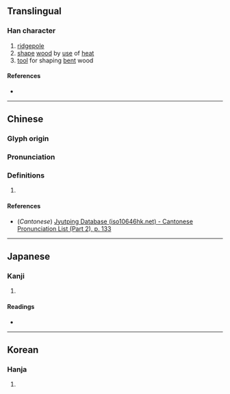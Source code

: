 {{also|櫽}}
{{character info}}
==Translingual==

===Han character===
{{Han char|rn=75|rad=木|as=14|sn=18|four=|canj=DBMP|ids=⿰木㥯}}

# [[ridgepole]]
# [[shape]] [[wood]] by [[use]] of [[heat]]
# [[tool]] for shaping [[bent]] wood

====References====
* {{Han ref|kx=0559.020|dkj=15747|dj=0948.180|hdz=21309.130|uh=6ABC|ud=27324}}

----

==Chinese==
{{zh-forms}}

===Glyph origin===
{{Han etym}}

===Pronunciation===
{{zh-pron
|m=yìn
|c=jan2
|mc=y
|oc=y
|ma=
|cat=n,v
}}

===Definitions===
{{zh-hanzi}}

# {{rfdef|zh}}

====References====
* (''Cantonese'') [http://www.iso10646hk.net/jp/document/download.jsp Jyutping Database (iso10646hk.net) - Cantonese Pronunciation List (Part 2), p. 133]

----

==Japanese==

===Kanji===
{{ja-kanji|grade=|rs=木14}}

# {{rfdef|ja|sort=木14}}

====Readings====
* {{ja-readings|on=[[いん]] (in)|kun=[[むね]] (mune)}}

----

==Korean==

===Hanja===
{{ko-hanja|hangeul=은|eumhun=|rv=eun|mr=ŭn|y=un}}

# {{rfdef|ko|sort=木14}}
